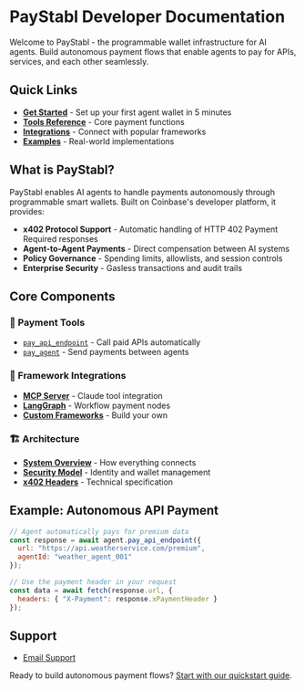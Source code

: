 # PayStabl Developer Documentation

Welcome to PayStabl - the programmable wallet infrastructure for AI agents. Build autonomous payment flows that enable agents to pay for APIs, services, and each other seamlessly.

## Quick Links

- [**Get Started**](/quickstart) - Set up your first agent wallet in 5 minutes
- [**Tools Reference**](/docs/tools/pay_api_endpoint.mdx) - Core payment functions
- [**Integrations**](/docs/integrations/mcp.mdx) - Connect with popular frameworks
- [**Examples**](/docs/examples/claude_demo.mdx) - Real-world implementations

## What is PayStabl?

PayStabl enables AI agents to handle payments autonomously through programmable smart wallets. Built on Coinbase's developer platform, it provides:

- **x402 Protocol Support** - Automatic handling of HTTP 402 Payment Required responses
- **Agent-to-Agent Payments** - Direct compensation between AI systems
- **Policy Governance** - Spending limits, allowlists, and session controls
- **Enterprise Security** - Gasless transactions and audit trails

## Core Components

### 🔧 Payment Tools
- [`pay_api_endpoint`](/docs/tools/pay_api_endpoint.mdx) - Call paid APIs automatically
- [`pay_agent`](/docs/tools/pay_agent.mdx) - Send payments between agents

### 🔌 Framework Integrations
- [**MCP Server**](/docs/integrations/mcp.mdx) - Claude tool integration
- [**LangGraph**](/docs/integrations/langgraph.mdx) - Workflow payment nodes
- [**Custom Frameworks**](/docs/integrations/custom_frameworks.mdx) - Build your own

### 🏗️ Architecture
- [**System Overview**](/docs/architecture.mdx) - How everything connects
- [**Security Model**](/docs/security.mdx) - Identity and wallet management
- [**x402 Headers**](/docs/reference/x402_headers.mdx) - Technical specification
<!-- 
## Getting Started

```bash
# Install the PayStabl SDK
  1-) Register Your Agent

# Initialize your agent
import { PayStablAgent } from '@paystabl/sdk';

const agent = new PayStablAgent({
  apiKey: process.env.PAYSTABL_API_KEY,
  wallet: { privateKey: process.env.AGENT_WALLET_KEY }
});
``` -->

## Example: Autonomous API Payment

```javascript
// Agent automatically pays for premium data
const response = await agent.pay_api_endpoint({
  url: "https://api.weatherservice.com/premium",
  agentId: "weather_agent_001"
});

// Use the payment header in your request
const data = await fetch(response.url, {
  headers: { "X-Payment": response.xPaymentHeader }
});
```

## Support

<!-- - [GitHub Repository](https://github.com/paystabl/sdk)
- [Discord Community](https://discord.gg/paystabl) -->
- [Email Support](mailto:info@paystabl.com)

Ready to build autonomous payment flows? [Start with our quickstart guide](/quickstart).